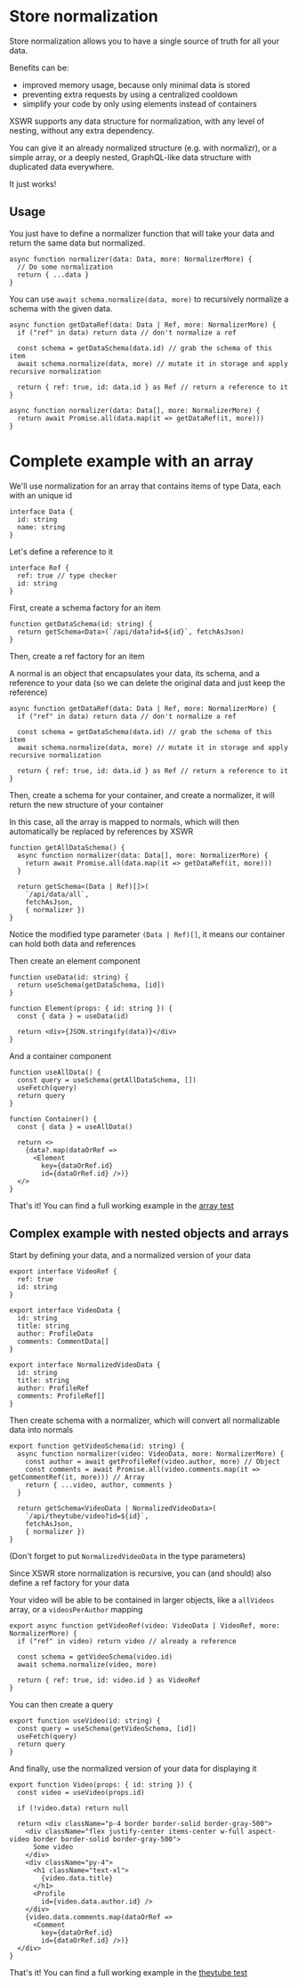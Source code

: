 # Store normalization

Store normalization allows you to have a single source of truth for all your data.

Benefits can be:
- improved memory usage, because only minimal data is stored
- preventing extra requests by using a centralized cooldown
- simplify your code by only using elements instead of containers

XSWR supports any data structure for normalization, with any level of nesting, without any extra dependency.

You can give it an already normalized structure (e.g. with normalizr), or a simple array, or a deeply nested, GraphQL-like data structure with duplicated data everywhere.

It just works!

## Usage 

You just have to define a normalizer function that will take your data and return the same data but normalized.

```tsx
async function normalizer(data: Data, more: NormalizerMore) {
  // Do some normalization
  return { ...data }
}
```

You can use `await schema.normalize(data, more)` to recursively normalize a schema with the given data.

```tsx
async function getDataRef(data: Data | Ref, more: NormalizerMore) {
  if ("ref" in data) return data // don't normalize a ref

  const schema = getDataSchema(data.id) // grab the schema of this item
  await schema.normalize(data, more) // mutate it in storage and apply recursive normalization

  return { ref: true, id: data.id } as Ref // return a reference to it
}

async function normalizer(data: Data[], more: NormalizerMore) {
  return await Promise.all(data.map(it => getDataRef(it, more)))
}
```

# Complete example with an array

We'll use normalization for an array that contains items of type Data, each with an unique id

```tsx
interface Data {
  id: string
  name: string
}
```

Let's define a reference to it

```tsx
interface Ref {
  ref: true // type checker
  id: string
}
```

First, create a schema factory for an item

```tsx
function getDataSchema(id: string) {
  return getSchema<Data>(`/api/data?id=${id}`, fetchAsJson)
}
```

Then, create a ref factory for an item

A normal is an object that encapsulates your data, its schema, and a reference to your data (so we can delete the original data and just keep the reference)

```tsx
async function getDataRef(data: Data | Ref, more: NormalizerMore) {
  if ("ref" in data) return data // don't normalize a ref
  
  const schema = getDataSchema(data.id) // grab the schema of this item
  await schema.normalize(data, more) // mutate it in storage and apply recursive normalization

  return { ref: true, id: data.id } as Ref // return a reference to it
}
```

Then, create a schema for your container, and create a normalizer, it will return the new structure of your container

In this case, all the array is mapped to normals, which will then automatically be replaced by references by XSWR

```tsx
function getAllDataSchema() {
  async function normalizer(data: Data[], more: NormalizerMore) {
    return await Promise.all(data.map(it => getDataRef(it, more)))
  }

  return getSchema<(Data | Ref)[]>(
    `/api/data/all`,
    fetchAsJson,
    { normalizer })
}
```

Notice the modified type parameter `(Data | Ref)[]`, it means our container can hold both data and references

Then create an element component

```tsx
function useData(id: string) {
  return useSchema(getDataSchema, [id])
}

function Element(props: { id: string }) {
  const { data } = useData(id)

  return <div>{JSON.stringify(data)}</div>
}
```

And a container component

```tsx
function useAllData() {
  const query = useSchema(getAllDataSchema, [])
  useFetch(query)
  return query
}

function Container() {
  const { data } = useAllData()

  return <>
    {data?.map(dataOrRef =>
      <Element
        key={dataOrRef.id}
        id={dataOrRef.id} />)}
  </>
}
```

That's it! You can find a full working example in the [array test](https://codesandbox.io/p/github/hazae41/xswr-example-next)

## Complex example with nested objects and arrays

Start by defining your data, and a normalized version of your data

```tsx
export interface VideoRef {
  ref: true
  id: string
}

export interface VideoData {
  id: string
  title: string
  author: ProfileData
  comments: CommentData[]
}

export interface NormalizedVideoData {
  id: string
  title: string
  author: ProfileRef
  comments: ProfileRef[]
}
````

Then create schema with a normalizer, which will convert all normalizable data into normals

```tsx
export function getVideoSchema(id: string) {
  async function normalizer(video: VideoData, more: NormalizerMore) {
    const author = await getProfileRef(video.author, more) // Object
    const comments = await Promise.all(video.comments.map(it => getCommentRef(it, more))) // Array
    return { ...video, author, comments }
  }

  return getSchema<VideoData | NormalizedVideoData>(
    `/api/theytube/video?id=${id}`,
    fetchAsJson,
    { normalizer })
}
```

(Don't forget to put `NormalizedVideoData` in the type parameters)

Since XSWR store normalization is recursive, you can (and should) also define a ref factory for your data

Your video will be able to be contained in larger objects, like a `allVideos` array, or a `videosPerAuthor` mapping

```tsx
export async function getVideoRef(video: VideoData | VideoRef, more: NormalizerMore) {
  if ("ref" in video) return video // already a reference

  const schema = getVideoSchema(video.id)
  await schema.normalize(video, more)
  
  return { ref: true, id: video.id } as VideoRef
}
```

You can then create a query

```tsx
export function useVideo(id: string) {
  const query = useSchema(getVideoSchema, [id])
  useFetch(query)
  return query
}
```

And finally, use the normalized version of your data for displaying it

```tsx
export function Video(props: { id: string }) {
  const video = useVideo(props.id)

  if (!video.data) return null

  return <div className="p-4 border border-solid border-gray-500">
    <div className="flex justify-center items-center w-full aspect-video border border-solid border-gray-500">
      Some video
    </div>
    <div className="py-4">
      <h1 className="text-xl">
        {video.data.title}
      </h1>
      <Profile 
        id={video.data.author.id} />
    </div>
    {video.data.comments.map(dataOrRef =>
      <Comment 
        key={dataOrRef.id} 
        id={dataOrRef.id} />)}
  </div>
}
```

That's it! You can find a full working example in the [theytube test](https://codesandbox.io/p/github/hazae41/xswr-example-next)
